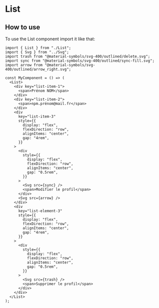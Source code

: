 
<Meta of={ListStories} name="List" />

# List

## How to use

To use the List component import it like that:

```tsx title="test.js"
import { List } from "./List";
import { Svg } from "../Svg";
import trash from "@material-symbols/svg-400/outlined/delete.svg";
import sync from "@material-symbols/svg-400/outlined/sync-fill.svg";
import arrow from "@material-symbols/svg-400/outlined/arrow_right.svg";

const MyComponent = () => (
  <List>
    <div key="list-item-1">
      <span>Prénom NOM</span>
    </div>
    <div key="list-item-2">
      <span>npm.prénom@mail.fr</span>
    </div>
    <div
      key="list-item-3"
      style={{
        display: "flex",
        flexDirection: "row",
        alignItems: "center",
        gap: "4rem",
      }}
    >
      <div
        style={{
          display: "flex",
          flexDirection: "row",
          alignItems: "center",
          gap: "0.5rem",
        }}
      >
        <Svg src={sync} />
        <span>Modifier le profil</span>
      </div>
      <Svg src={arrow} />
    </div>
    <div
      key="list-element-3"
      style={{
        display: "flex",
        flexDirection: "row",
        alignItems: "center",
        gap: "4rem",
      }}
    >
      <div
        style={{
          display: "flex",
          flexDirection: "row",
          alignItems: "center",
          gap: "0.5rem",
        }}
      >
        <Svg src={trash} />
        <span>Supprimer le profil</span>
      </div>
    </div>
  </List>
);
```

<Canvas of={ListStories.Default} />

<Controls story="List" />

